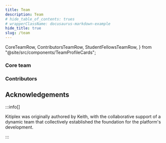 ```yaml
---
title: Team
description: Team
# hide_table_of_contents: trues
# wrapperClassName: docusaurus-markdown-example
hide_title: true
slug: /team
---
```


<!-- # Team {#team-kitimi} -->

  CoreTeamRow,
  ContributorsTeamRow,
  StudentFellowsTeamRow,
} from "@site/src/components/TeamProfileCards";

### Core team

<CoreTeamRow />

### Contributors

<ContributorsTeamRow />

## Acknowledgements

:::info[]

Kitiplex was originally authored by Keith, with the collaborative support of a dynamic team that collectively established the foundation for the platform's development.

:::
